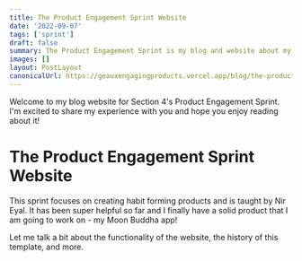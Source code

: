 ```yaml
---
title: The Product Engagement Sprint Website
date: '2022-09-07'
tags: ['sprint']
draft: false
summary: The Product Engagement Sprint is my blog and website about my experience during another Section 4 sprint.
images: []
layout: PostLayout
canonicalUrl: https://geauxengagingproducts.vercel.app/blog/the-product-engagement-sprint-website
---
```


Welcome to my blog website for Section 4's Product Engagement Sprint. I'm excited to share my experience with you and hope you enjoy reading about it!

# The Product Engagement Sprint Website 

This sprint focuses on creating habit forming products and is taught by Nir Eyal. It has been super helpful so far and I finally have a solid product that I am going to work on - my Moon Buddha app! 

Let me talk a bit about the functionality of the website, the history of this template, and more. 

